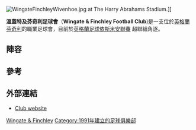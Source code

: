 {{Infobox football club
| clubname = 溫蓋特及芬奇利足球會
| image    = <!-- 檔案不存在 [[File:Wingateandfinchleyfc.jpg|File:Wingateandfinchleyfc.jpg]] -->
| fullname = Wingate & Finchley  Football Club
| nickname = The Blues
| director of football = Dave Norman
| founded  = {{start date and age|1991}}
| ground   = [[芬奇利|芬奇利]][http://stable.toolserver.org/geohack/geohack.php?pagename=The_Harry_Abrahams_Stadium&params=51_36_24.65_N_0_10_17.54_W_region:GB_type:landmark Harry Abrahams Stadium]
| capacity = 1,500
| Chairman = Aron Sharpe
| manager  = [[Keith_Rowland|Keith Rowland]]
| league   = [[英格蘭足球依斯米安聯賽|英格蘭足球依斯米安聯賽]] 超聯組
| season   = 2015–16
| position = [[英格蘭足球依斯米安聯賽|英格蘭足球依斯米安聯賽]] 超聯組, 13
| pattern_la1=_bluelower|pattern_b1=_navyshoulders|pattern_ra1=_bluelower| leftarm1=000080|body1=0000FF|rightarm1=000080|shorts1=111347|socks1=0000FF
| pattern_la2=|pattern_b2=_unknown|pattern_ra2=
| leftarm2=FFFFFF|body2=FFFFFF|rightarm2=FFFFFF|shorts2=FFFFFF|socks2=FFFFFF
}}[[File:WingateFinchleyWivenhoe.jpg|thumb]] at The Harry Abrahams Stadium.]]

'''溫蓋特及芬奇利足球會'''（'''Wingate & Finchley Football Club''')是一支位於[[英格蘭|英格蘭]][[芬奇利|芬奇利]]的職業足球會，目前於[[英格蘭足球依斯米安聯賽|英格蘭足球依斯米安聯賽]] 超聯組角逐。

==陣容==
{{Fs start}}
{{Fs player | no=  | nat=ENG   | pos=GK | name=Charlie Crowley}}
{{Fs player| no= | nat=England   | pos=GK| name=Jack Metcalfe}}
{{Fs player| no= | nat=England   | pos=GK| name=Bobby Smith}}
{{Fs player| no= | nat=England   | pos=DF| name=Tommy Cummings}}
{{Fs player| no= | nat=England   | pos=DF| name=Mark Goodman}}
{{Fs player| no= | nat=England   | pos=DF| name=Jake Hutchings}}
{{Fs player| no= | nat=Netherlands   | pos=DF| name=Orlando Joao}}
{{Fs player| no= | nat=England   | pos=DF| name=Daniel Nielsen}}
{{Fs player| no= | nat=England   | pos=DF| name=Aron Pollock|other=由[[莱顿东方足球俱乐部|奧連特]]外借}}
{{Fs player| no= | nat=England   | pos=DF| name=Ahmet Rifat}}
{{Fs player| no= | nat=England   | pos=MF| name=Josh Grantham}}
{{Fs player| no= | nat=England   | pos=MF| name=Alex Addai|other=由[[格雷斯競技足球俱樂部|格雷斯競技]]外借}}
{{Fs player| no= | nat=England   | pos=FW| name=Elliot Bailey}}
{{Fs player| no= | nat=England    | pos=MF| name=Alfie Bartram}}
{{Fs player| no= | nat=England   | pos=DF| name=Karl Stevenson}}
{{Fs player| no= | nat=England   | pos=MF| name=Danny Hart}}
{{Fs player| no= | nat=England   | pos=MF| name=Freddy Moncur|other=由[[莱顿东方足球俱乐部|奧連特]]外借}}
{{Fs player| no= | nat=England   | pos=MF| name=Karl Oliyide}}
{{Fs player| no= | nat=England   | pos=DF| name=Joe Foley}}
{{Fs player| no= | nat=England   | pos=MF| name=Joe Sharpe}}
{{Fs player| no= | nat=England   | pos=MF| name=Ola Sogbanmu}}
{{Fs player| no= | nat=England   | pos=MF| name=Gavin Suddell}}
{{Fs player| no= | nat=England   | pos=MF| name=[[Tommy_Tejan-Sie|Tommy Tejan-Sie]]}}
{{Fs player| no= | nat=England   | pos=MF| name=Leon Fisher}}
{{Fs player| no= | nat=England   | pos=FW| name=Billy Healey}}
{{Fs player| no= | nat=England   | pos=FW| name=Rob Laney}}
{{Fs player| no= | nat=England   | pos=FW| name=Jack Read}}
{{fs end}}

==參考==
{{Reflist}}

==外部連結==
*[http://www.wingatefinchley.com Club website] {{Wayback|url=http://www.wingatefinchley.com/ |date=20210124130034 }}

[[Category:倫敦足球俱樂部|Wingate & Finchley]]
[[Category:1991年建立的足球俱樂部|Category:1991年建立的足球俱樂部]]